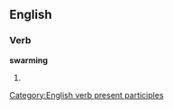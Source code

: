 ==English==

===Verb===
'''swarming'''
# {{present participle of|swarm}}

[[Category:English verb present participles]]